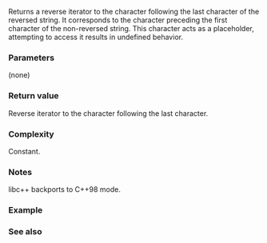 {{cpp/string/basic_string/title|rend|crend}}
{{cpp/string/basic_string/navbar}}
{{dcl begin}}
{{dcla|anchor=no|num=1|noexcept=c++11|constexpr=c++20|
reverse_iterator rend();
}}
{{dcla|anchor=no|num=2|noexcept=c++11|constexpr=c++20|
const_reverse_iterator rend() const;
}}
{{dcla|anchor=no|num=3|since=c++11|constexpr=c++20|
const_reverse_iterator crend() const noexcept;
}}
{{dcl end}}

Returns a reverse iterator to the character following the last character of the reversed string. It corresponds to the character preceding the first character of the non-reversed string. This character acts as a placeholder, attempting to access it results in undefined behavior.

{{image|range-rbegin-rend.svg}}

===Parameters===
(none)

===Return value===
Reverse iterator to the character following the last character.

===Complexity===
Constant.

===Notes===
libc++ backports {{tt|crend()}} to C++98 mode.

===Example===
{{example
|code=
#include &lt;algorithm&gt;
#include &lt;iostream&gt;
#include &lt;iterator&gt;
#include &lt;string&gt;

int main()
{
    std::string p("[A man, a plan, a canal: Panama]");
    std::string q;

    std::copy(p.crbegin(), p.crend(), std::back_inserter(q));
    std::cout &lt;&lt; "q = " &lt;&lt; q &lt;&lt; '\n';

    std::copy(q.crbegin(), q.crend(), p.rbegin());
    std::cout &lt;&lt; "p = " &lt;&lt; p &lt;&lt; '\n';
}
|output=
q = ]amanaP :lanac a ,nalp a ,nam A[
p = ]amanaP :lanac a ,nalp a ,nam A[
}}

===See also===
{{dsc begin}}
{{dsc inc|cpp/string/basic_string/dsc rbegin}}
{{dsc inc|cpp/string/basic_string_view/dsc rend}}
{{dsc end}}

{{langlinks|de|es|fr|it|ja|pt|ru|zh}}